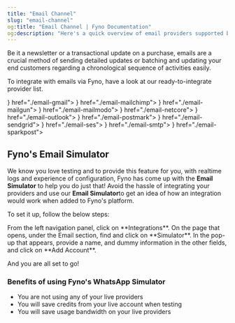 ```yaml
---
title: "Email Channel"
slug: "email-channel"
og:title: "Email Channel | Fyno Documentation"
og:description: "Here's a quick overview of email providers supported by Fyno."
---
```


Be it a newsletter or a transactional update on a purchase, emails are a crucial method of sending detailed updates or batching and updating your end customers regarding a chronological sequence of activities easily.

To integrate with emails via Fyno, have a look at our ready-to-integrate provider list.

<CardGroup cols={3}>
  <Card title="Gmail" icon={<img src="https://fynodev.s3.ap-south-1.amazonaws.com/provider_logo/gmail.png" alt="Gmail Logo" />} href="./email-gmail"></Card>
  <Card title="Mailchimp (Mandrill)" icon={<img src="https://fynodev.s3.ap-south-1.amazonaws.com/provider_logo/mailchimp.png" alt="Mailchimp (Mandrill) Logo" />} href="./email-mailchimp"></Card>
  <Card title="Mailgun" icon={<img src="https://fynodev.s3.ap-south-1.amazonaws.com/provider_logo/mailgun.png" alt="Mailgun Logo" />} href="./email-mailgun"></Card>
  <Card title="Mailmodo" icon={<img src="https://fynodev.s3.ap-south-1.amazonaws.com/provider_logo/mailmodo.png" alt="Mailmodo Logo" />} href="./email-mailmodo"></Card>
  <Card title="Netcore" icon={<img src="https://fynodev.s3.ap-south-1.amazonaws.com/provider_logo/netcore.png" alt="Netcore Logo" />} href="./email-netcore"></Card>
  <Card title="Outlook" icon={<img src="https://fynodev.s3.ap-south-1.amazonaws.com/provider_logo/outlook.png" alt="Outlook Logo" />} href="./email-outlook"></Card>
  <Card title="Postmark" icon={<img src="https://fynodev.s3.ap-south-1.amazonaws.com/provider_logo/postmark.png" alt="Postmark Logo" />} href="./email-postmark"></Card>
  <Card title="SendGrid" icon={<img src="https://fynodev.s3.ap-south-1.amazonaws.com/provider_logo/sendgrid.png" alt="SendGrid Logo" />} href="./email-sendgrid"></Card>
  <Card title="SES" icon={<img src="https://fynodev.s3.ap-south-1.amazonaws.com/provider_logo/awsses.png" alt="SES Logo" />} href="./email-ses"></Card>
  <Card title="SMTP" icon={<img src="https://fynodev.s3.ap-south-1.amazonaws.com/provider_logo/smtp.png" alt="SMTP Logo" />} href="./email-smtp"></Card>
  <Card title="Sparkpost" icon={<img src="https://fynodev.s3.ap-south-1.amazonaws.com/provider_logo/messagebird.png" alt="Sparkpost Logo" />} href="./email-sparkpost"></Card>
</CardGroup>

## Fyno's Email Simulator

We know you love testing and to provide this feature for you, with realtime logs and experience of configuration, Fyno has come up with the **Email Simulator** to help you do just that! Avoid the hassle of integrating your providers and use our **Email Simulator**to get an idea of how an integration would work when added to Fyno's platform.

To set it up, follow the below steps:

<Steps>
  <Step>From the left navigation panel, click on **Integrations**.</Step>
  <Step>On the page that opens, under the Email section, find and click on **Simulator**.</Step>
  <Step>In the pop-up that appears, provide a name, and dummy information in the other fields, and click on **Add Account**.</Step>
</Steps>

And you are all set to go!

### Benefits of using Fyno's WhatsApp Simulator

- You are not using any of your live providers
- You will save credits from your live account when testing
- You will save usage bandwidth on your live providers
